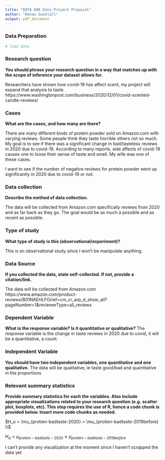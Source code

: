 ```yaml
---
title: "DATA 606 Data Project Proposal"
author: "Kenan Sooklall"
output: pdf_document
---
```


### Data Preparation

```r
# load data

```


### Research question 

**You should phrase your research question in a way that matches up with the scope of inference your dataset allows for.**

Researchers have shown how covid-19 has affect scent, my project will expand that analysis to taste.
https://www.washingtonpost.com/business/2020/12/01/covid-scented-candle-reviews/


### Cases 

**What are the cases, and how many are there?**

There are many different kinds of protein powder sold on Amazon.com with varying reviews. Some people think they taste horrible others not so much. My goal is to see if there was a significant change in bad/tasteless reviews in 2020 due to covid-19. According to many reports, side affects of covid-19 causes one to loose their sense of taste and smell. My wife was one of these cases.

I want to see if the number of negative reviews for protein powder went up significantly in 2020 due to covid-19 or not.

### Data collection 

**Describe the method of data collection.**

The data will be collected from Amazon.com specifically reviews from 2020 and as far back as they go. The goal would be as much a possible and as recent as possible.

### Type of study 

**What type of study is this (observational/experiment)?**

This is an observational study since I won't be manipulate anything. 

### Data Source 

**If you collected the data, state self-collected. If not, provide a citation/link.**

The data will be collected from Amazon.com
https://www.amazon.com/product-reviews/B01NAEHLFO/ref=cm_cr_arp_d_show_all?pageNumber=1&reviewerType=all_reviews

### Dependent Variable

**What is the response variable? Is it quantitative or qualitative?**
The response variable is the change in taste reviews in 2020 due to covid, it will be a quantitative, a count.


### Independent Variable

**You should have two independent variables, one quantitative and one qualitative.**
The data will be qualitative, ie taste good/bad and quantitative in the proportions


### Relevant summary statistics 

**Provide summary statistics for each the variables. Also include appropriate visualizations related to your research question (e.g. scatter plot, boxplots, etc). This step requires the use of R, hence a code chunk is provided below. Insert more code chunks as needed.**

$H_o = \mu_{protien-badtaste-2020} = \mu_{protien-badtaste-2019before} \\$

$H_a = \mu_{protien-badtaste-2020} \neq \mu_{protien-badtaste-2019before}$

I can't provide any visualization at the moment since I haven't scrapped the data yet